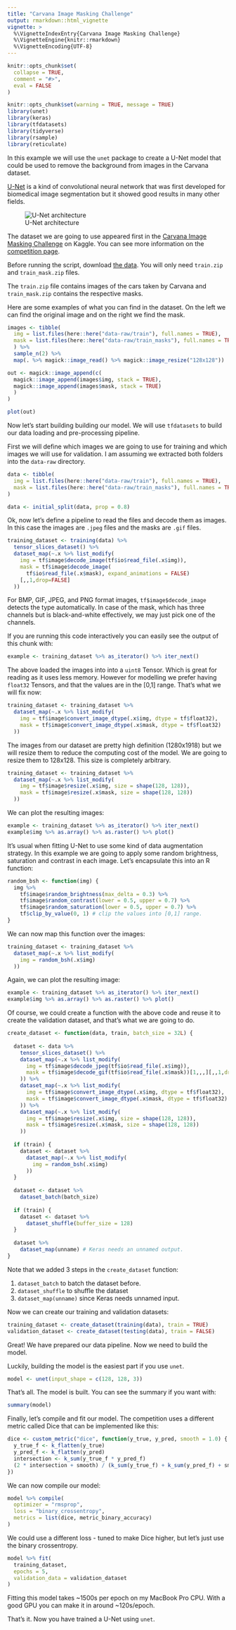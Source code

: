 ```yaml
---
title: "Carvana Image Masking Challenge"
output: rmarkdown::html_vignette
vignette: >
  %\VignetteIndexEntry{Carvana Image Masking Challenge}
  %\VignetteEngine{knitr::rmarkdown}
  %\VignetteEncoding{UTF-8}
---
```


```r
knitr::opts_chunk$set(
  collapse = TRUE,
  comment = "#>",
  eval = FALSE
)
```

```r
knitr::opts_chunk$set(warning = TRUE, message = TRUE)
library(unet)
library(keras)
library(tfdatasets)
library(tidyverse)
library(rsample)
library(reticulate)
```

In this example we will use the `unet` package to create a U-Net model that
could be used to remove the background from images in the Carvana dataset.

[U-Net](https://arxiv.org/abs/1505.04597) is a kind of convolutional neural network that was first developed for biomedical image segmentation but it showed good results in many other fields. 

![U-Net architecture](https://user-images.githubusercontent.com/4706822/63275620-3c987800-c278-11e9-9d92-66d1264eb05c.png)



The dataset we are going to use appeared first in the [Carvana Image Masking Challenge](https://www.kaggle.com/c/carvana-image-masking-challenge/overview)
on Kaggle. You can see more information on the [competition page](https://www.kaggle.com/c/carvana-image-masking-challenge/overview).

Before running the script, download [the data](https://www.kaggle.com/c/carvana-image-masking-challenge/data). You will only
need `train.zip` and `train_mask.zip` files.

The `train.zip` file contains images of the cars taken by Carvana and `train_mask.zip`
contains the respective masks. 

Here are some examples of what you can find in the dataset. On the left we can find the
original image and on the right we find the mask.

```r
images <- tibble(
  img = list.files(here::here("data-raw/train"), full.names = TRUE),
  mask = list.files(here::here("data-raw/train_masks"), full.names = TRUE)
  ) %>% 
  sample_n(2) %>% 
  map(. %>% magick::image_read() %>% magick::image_resize("128x128"))

out <- magick::image_append(c(
  magick::image_append(images$img, stack = TRUE), 
  magick::image_append(images$mask, stack = TRUE)
  )
)

plot(out)
```

Now let's start building building our model. We will use `tfdatasets` to build our
data loading and pre-processing pipeline. 

First we will define which images we are going to use for training and which images
we will use for validation. I am assuming we extracted both folders into the `data-raw` directory.

```r
data <- tibble(
  img = list.files(here::here("data-raw/train"), full.names = TRUE),
  mask = list.files(here::here("data-raw/train_masks"), full.names = TRUE)
)

data <- initial_split(data, prop = 0.8)
```

Ok, now let's define a pipeline to read the files and decode them as images. In
this case the images are `.jpeg` files and the masks are `.gif` files.

```r
training_dataset <- training(data) %>%  
  tensor_slices_dataset() %>% 
  dataset_map(~.x %>% list_modify(
    img = tf$image$decode_image(tf$io$read_file(.x$img)),
    mask = tf$image$decode_image(
      tf$io$read_file(.x$mask), expand_animations = FALSE)
    [,,1,drop=FALSE]
  ))
```

For BMP, GIF, JPEG, and PNG format images, `tf$image$decode_image` detects the type automatically. In case of the mask, which has three channels but is black-and-white effectively, we may just pick one of the channels.

If you are running this code interactively you can easily see the output of this
chunk with:

```r
example <- training_dataset %>% as_iterator() %>% iter_next()
```

The above loaded the images into into a `uint8` Tensor. Which is great for reading 
as it uses less memory. However for modelling we prefer having `float32` Tensors, 
and that the values are in the [0,1] range. That's what we will fix now:

```r
training_dataset <- training_dataset %>% 
  dataset_map(~.x %>% list_modify(
    img = tf$image$convert_image_dtype(.x$img, dtype = tf$float32),
    mask = tf$image$convert_image_dtype(.x$mask, dtype = tf$float32)
  ))
```

The images from our dataset are pretty high definition (1280x1918) but we will resize them to reduce the computing cost of the model. We are going to resize them to 128x128. This size is completely arbitrary.

```r
training_dataset <- training_dataset %>% 
  dataset_map(~.x %>% list_modify(
    img = tf$image$resize(.x$img, size = shape(128, 128)),
    mask = tf$image$resize(.x$mask, size = shape(128, 128))
  ))
```

We can plot the resulting images:

```r
example <- training_dataset %>% as_iterator() %>% iter_next()
example$img %>% as.array() %>% as.raster() %>% plot()
```

It's usual when fitting U-Net to use some kind of data augmentation strategy.
In this example we are going to apply some random brightness, saturation and
contrast in each image. Let's encapsulate this into an R function:

```r
random_bsh <- function(img) {
  img %>% 
    tf$image$random_brightness(max_delta = 0.3) %>% 
    tf$image$random_contrast(lower = 0.5, upper = 0.7) %>% 
    tf$image$random_saturation(lower = 0.5, upper = 0.7) %>% 
    tf$clip_by_value(0, 1) # clip the values into [0,1] range.
}
```

We can now map this function over the images:

```r
training_dataset <- training_dataset %>% 
  dataset_map(~.x %>% list_modify(
    img = random_bsh(.x$img)
  ))
```

Again, we can plot the resulting image:

```r
example <- training_dataset %>% as_iterator() %>% iter_next()
example$img %>% as.array() %>% as.raster() %>% plot()
```

Of course, we could create a function with the above code and reuse it to create
the validation dataset, and that's what we are going to do.

```r
create_dataset <- function(data, train, batch_size = 32L) {
  
  dataset <- data %>% 
    tensor_slices_dataset() %>% 
    dataset_map(~.x %>% list_modify(
      img = tf$image$decode_jpeg(tf$io$read_file(.x$img)),
      mask = tf$image$decode_gif(tf$io$read_file(.x$mask))[1,,,][,,1,drop=FALSE]
    )) %>% 
    dataset_map(~.x %>% list_modify(
      img = tf$image$convert_image_dtype(.x$img, dtype = tf$float32),
      mask = tf$image$convert_image_dtype(.x$mask, dtype = tf$float32)
    )) %>% 
    dataset_map(~.x %>% list_modify(
      img = tf$image$resize(.x$img, size = shape(128, 128)),
      mask = tf$image$resize(.x$mask, size = shape(128, 128))
    ))
  
  if (train) {
    dataset <- dataset %>% 
      dataset_map(~.x %>% list_modify(
        img = random_bsh(.x$img)
      )) 
  }
  
  dataset <- dataset %>% 
    dataset_batch(batch_size)
  
  if (train) {
    dataset <- dataset %>% 
      dataset_shuffle(buffer_size = 128)
  }
  
  dataset %>% 
    dataset_map(unname) # Keras needs an unnamed output.
}
```


Note that we added 3 steps in the `create_dataset` function:

1. `dataset_batch` to batch the dataset before.
2. `dataset_shuffle` to shuffle the dataset
3. `dataset_map(unname)` since Keras needs unnamed input.

Now we can create our training and validation datasets:

```r
training_dataset <- create_dataset(training(data), train = TRUE)
validation_dataset <- create_dataset(testing(data), train = FALSE)
```

Great! We have prepared our data pipeline. Now we need to build the model.

Luckily, building the model is the easiest part if you use `unet`.

```r
model <- unet(input_shape = c(128, 128, 3))
```

That's all. The model is built. You can see the summary if you want with:

```r
summary(model)
```

Finally, let's compile and fit our model. The competition uses a different metric 
called Dice that can be implemented like this:

```r
dice <- custom_metric("dice", function(y_true, y_pred, smooth = 1.0) {
  y_true_f <- k_flatten(y_true)
  y_pred_f <- k_flatten(y_pred)
  intersection <- k_sum(y_true_f * y_pred_f)
  (2 * intersection + smooth) / (k_sum(y_true_f) + k_sum(y_pred_f) + smooth)
})
```

We can now compile our model:

```r
model %>% compile(
  optimizer = "rmsprop",
  loss = "binary_crossentropy",
  metrics = list(dice, metric_binary_accuracy)
)
```

We could use a different loss - tuned to make Dice higher, but let's just use the 
binary crossentropy.

```r
model %>% fit(
  training_dataset,
  epochs = 5, 
  validation_data = validation_dataset
)
```

Fitting this model takes ~1500s per epoch on my MacBook Pro CPU. With a good GPU
you can make it in around ~120s/epoch.

That's it. Now you have trained a U-Net using `unet`.





